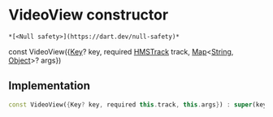 # VideoView constructor

    *[<Null safety>](https://dart.dev/null-safety)*

const
VideoView({[Key](https://api.flutter.dev/flutter/foundation/Key-class.html)? key, required [HMSTrack](../../model_hms_track/HMSTrack-class) track, [Map](https://api.flutter.dev/flutter/dart-core/Map-class.html)&lt;[String](https://api.flutter.dev/flutter/dart-core/String-class.html), [Object](https://api.flutter.dev/flutter/dart-core/Object-class.html)>? args})

## Implementation

```dart
const VideoView({Key? key, required this.track, this.args}) : super(key: key);
```
